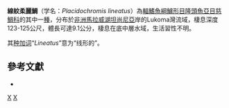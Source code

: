 {{Speciesbox
| status = NE
| status_system = IUCN3.1
| taxon = Placidochromis lineatus
| authority = [[Hanssens|Hanssens]], 2004
| synonyms = 
}}
'''線紋柔麗鯛'''（学名：''Placidochromis lineatus''）為[[輻鰭魚綱|輻鰭魚綱]][[鱸形目|鱸形目]][[隆頭魚亞目|隆頭魚亞目]][[慈鯛科|慈鯛科]]的其中一[[種|種]]，分布於[[非洲|非洲]][[馬拉威湖|馬拉威湖]][[坦尚尼亞|坦尚尼亞]]岸的Lukoma灣流域，棲息深度123-125公尺，體長可達9.1公分，棲息在底中層水域，生活習性不明。

其[[种加词|种加词]]“''Lineatus''”意为“线形的”。

== 參考文獻 ==
*{{FishBase_species|genus=Placidochromis|species=lineatus|year=2013|month=4}}

{{Taxonbar|from=Q5605342}}

[[Category:柔麗鯛屬|X]]
[[Category:2004年描述的鱼类|X]]


{{鱸形目小作品}}